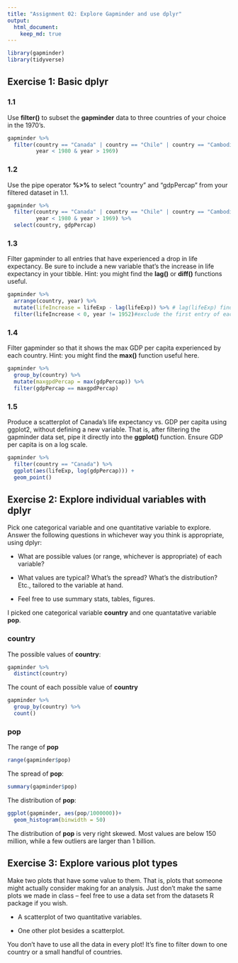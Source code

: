 ```yaml
---
title: "Assignment 02: Explore Gapminder and use dplyr"
output: 
  html_document:
    keep_md: true
---
```

<!--To run the code but show nothing-->
```r
library(gapminder)
library(tidyverse)
```

## Exercise 1: Basic __dplyr__

### 1.1 
Use __filter()__ to subset the __gapminder__ data to three countries of your choice in the 1970’s.
```r
gapminder %>% 
  filter(country == "Canada" | country == "Chile" | country == "Cambodia",
         year < 1980 & year > 1969)
```


### 1.2 

Use the pipe operator __%>%__ to select “country” and “gdpPercap” from your filtered dataset in 1.1.
```r
gapminder %>% 
  filter(country == "Canada" | country == "Chile" | country == "Cambodia",
         year < 1980 & year > 1969) %>% 
  select(country, gdpPercap)
```

### 1.3 

Filter gapminder to all entries that have experienced a drop in life expectancy. Be sure to include a new variable that’s the increase in life expectancy in your tibble. Hint: you might find the __lag()__ or __diff()__ functions useful.

```r
gapminder %>% 
  arrange(country, year) %>%
  mutate(lifeIncrease = lifeExp - lag(lifeExp)) %>% # lag(lifeExp) finds the previous values of lifeExp
  filter(lifeIncrease < 0, year != 1952)#exclude the first entry of each country, where the lifeIncrease is the difference between two countries
```

### 1.4 

Filter gapminder so that it shows the max GDP per capita experienced by each country. Hint: you might find the __max()__ function useful here.
```r
gapminder %>% 
  group_by(country) %>% 
  mutate(maxgpdPercap = max(gdpPercap)) %>% 
  filter(gdpPercap == maxgpdPercap)
```

### 1.5

Produce a scatterplot of Canada’s life expectancy vs. GDP per capita using ggplot2, without defining a new variable. That is, after filtering the gapminder data set, pipe it directly into the __ggplot()__ function. Ensure GDP per capita is on a log scale.

```r
gapminder %>% 
  filter(country == "Canada") %>% 
  ggplot(aes(lifeExp, log(gdpPercap))) +
  geom_point()
```


## Exercise 2: Explore individual variables with __dplyr__

Pick one categorical variable and one quantitative variable to explore. Answer the following questions in whichever way you think is appropriate, using dplyr:

- What are possible values (or range, whichever is appropriate) of each variable?

- What values are typical? What’s the spread? What’s the distribution? Etc., tailored to the variable at hand.

- Feel free to use summary stats, tables, figures.

I picked one categorical variable __country__ and one quantatative variable __pop__.

### country

The possible values of __country__:
```r
gapminder %>% 
  distinct(country)
```

The count of each possible value of __country__
```r
gapminder %>% 
  group_by(country) %>% 
  count()
```

### pop

The range of __pop__
```r
range(gapminder$pop)
```

The spread of __pop__:
```r
summary(gapminder$pop)
```

The distribution of __pop__:
```r
ggplot(gapminder, aes(pop/1000000))+
  geom_histogram(binwidth = 50)
```
The distribution of __pop__ is very right skewed. Most values are below 150 million, while a few outliers are larger than 1 billion.

## Exercise 3: Explore various plot types

Make two plots that have some value to them. That is, plots that someone might actually consider making for an analysis. Just don’t make the same plots we made in class – feel free to use a data set from the datasets R package if you wish.

- A scatterplot of two quantitative variables.

- One other plot besides a scatterplot.

You don’t have to use all the data in every plot! It’s fine to filter down to one country or a small handful of countries.
